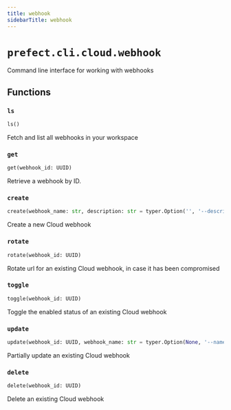 ```yaml
---
title: webhook
sidebarTitle: webhook
---
```


# `prefect.cli.cloud.webhook`



Command line interface for working with webhooks


## Functions

### `ls` <sup><a href="https://github.com/PrefectHQ/prefect/blob/main/src/prefect/cli/cloud/webhook.py#L45" target="_blank"><Icon icon="github" style="width: 14px; height: 14px;" /></a></sup>

```python
ls()
```


Fetch and list all webhooks in your workspace


### `get` <sup><a href="https://github.com/PrefectHQ/prefect/blob/main/src/prefect/cli/cloud/webhook.py#L59" target="_blank"><Icon icon="github" style="width: 14px; height: 14px;" /></a></sup>

```python
get(webhook_id: UUID)
```


Retrieve a webhook by ID.


### `create` <sup><a href="https://github.com/PrefectHQ/prefect/blob/main/src/prefect/cli/cloud/webhook.py#L73" target="_blank"><Icon icon="github" style="width: 14px; height: 14px;" /></a></sup>

```python
create(webhook_name: str, description: str = typer.Option('', '--description', '-d', help='Description of the webhook'), template: str = typer.Option(None, '--template', '-t', help='Jinja2 template expression'))
```


Create a new Cloud webhook


### `rotate` <sup><a href="https://github.com/PrefectHQ/prefect/blob/main/src/prefect/cli/cloud/webhook.py#L111" target="_blank"><Icon icon="github" style="width: 14px; height: 14px;" /></a></sup>

```python
rotate(webhook_id: UUID)
```


Rotate url for an existing Cloud webhook, in case it has been compromised


### `toggle` <sup><a href="https://github.com/PrefectHQ/prefect/blob/main/src/prefect/cli/cloud/webhook.py#L131" target="_blank"><Icon icon="github" style="width: 14px; height: 14px;" /></a></sup>

```python
toggle(webhook_id: UUID)
```


Toggle the enabled status of an existing Cloud webhook


### `update` <sup><a href="https://github.com/PrefectHQ/prefect/blob/main/src/prefect/cli/cloud/webhook.py#L153" target="_blank"><Icon icon="github" style="width: 14px; height: 14px;" /></a></sup>

```python
update(webhook_id: UUID, webhook_name: str = typer.Option(None, '--name', '-n', help='Webhook name'), description: str = typer.Option(None, '--description', '-d', help='Description of the webhook'), template: str = typer.Option(None, '--template', '-t', help='Jinja2 template expression'))
```


Partially update an existing Cloud webhook


### `delete` <sup><a href="https://github.com/PrefectHQ/prefect/blob/main/src/prefect/cli/cloud/webhook.py#L182" target="_blank"><Icon icon="github" style="width: 14px; height: 14px;" /></a></sup>

```python
delete(webhook_id: UUID)
```


Delete an existing Cloud webhook

